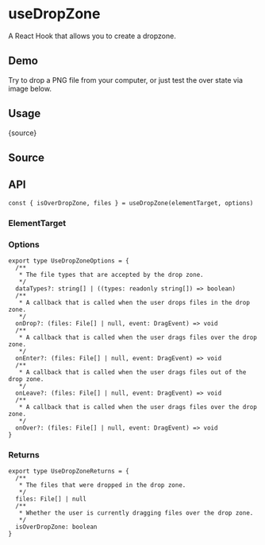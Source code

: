 # useDropZone


<HooksType category="Element" />

A React Hook that allows you to create a dropzone.

## Demo

Try to drop a PNG file from your computer, or just test the over state via image below.


<App />

## Usage


<RawCode>{source}</RawCode>

## Source


<Source />

## API

```tsx
const { isOverDropZone, files } = useDropZone(elementTarget, options)
```

### ElementTarget


<Tip type="target" />

### Options

```tsx
export type UseDropZoneOptions = {
  /**
   * The file types that are accepted by the drop zone.
   */
  dataTypes?: string[] | ((types: readonly string[]) => boolean)
  /**
   * A callback that is called when the user drops files in the drop zone.
   */
  onDrop?: (files: File[] | null, event: DragEvent) => void
  /**
   * A callback that is called when the user drags files over the drop zone.
   */
  onEnter?: (files: File[] | null, event: DragEvent) => void
  /**
   * A callback that is called when the user drags files out of the drop zone.
   */
  onLeave?: (files: File[] | null, event: DragEvent) => void
  /**
   * A callback that is called when the user drags files over the drop zone.
   */
  onOver?: (files: File[] | null, event: DragEvent) => void
}
```

### Returns

```tsx
export type UseDropZoneReturns = {
  /**
   * The files that were dropped in the drop zone.
   */
  files: File[] | null
  /**
   * Whether the user is currently dragging files over the drop zone.
   */
  isOverDropZone: boolean
}
```
